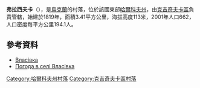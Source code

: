 {{coord|49|27|6|N|35|46|37|E|scale:100000_region:UA|display=title}}

'''弗拉西夫卡'''（{{lang-uk|Власівка}}），是[[烏克蘭|烏克蘭]]的村落，位於該國東部[[哈爾科夫州|哈爾科夫州]]，由[[克吉奇夫卡區|克吉奇夫卡區]]負責管轄，始建於1819年，面積3.41平方公里，海拔高度113米，2001年人口662，人口密度每平方公里194.1人。

==參考資料==
*[http://w1.c1.rada.gov.ua/pls/z7502/A005?rdat1=09.01.2009&rf7571=33323 Власівка]{{dead link|date=2018年2月 |bot=InternetArchiveBot |fix-attempted=yes }}
* [http://weather.in.ua/ua/har'kovskaja/4170 Погода в селі Власівка] {{Wayback|url=http://weather.in.ua/ua/har'kovskaja/4170 |date=20160323024330 }}

{{DEFAULTSORT:Власівка}}
[[Category:哈爾科夫州村落|Category:哈爾科夫州村落]]
[[Category:克吉奇夫卡區村落|Category:克吉奇夫卡區村落]]


{{Kharkiv-geo-stub}}